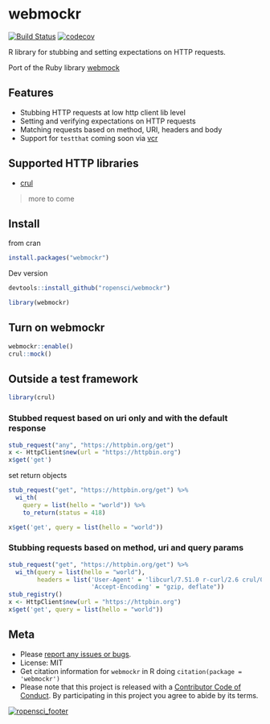 webmockr
========

[![Build Status](https://travis-ci.org/ropensci/webmockr.svg?branch=master)](https://travis-ci.org/ropensci/webmockr)
[![codecov](https://codecov.io/gh/ropensci/webmockr/branch/master/graph/badge.svg)](https://codecov.io/gh/ropensci/webmockr)

R library for stubbing and setting expectations on HTTP requests.

Port of the Ruby library [webmock](https://github.com/bblimke/webmock)


## Features

* Stubbing HTTP requests at low http client lib level
* Setting and verifying expectations on HTTP requests
* Matching requests based on method, URI, headers and body
* Support for `testthat` coming soon via [vcr](https://github.com/ropenscilabs/vcr)

## Supported HTTP libraries

* [crul](https://github.com/ropensci/crul)

> more to come

## Install

from cran

```r
install.packages("webmockr")
```

Dev version

```r
devtools::install_github("ropensci/webmockr")
```

```r
library(webmockr)
```

## Turn on webmockr

```r
webmockr::enable()
crul::mock()
```

## Outside a test framework

```r
library(crul)
```

### Stubbed request based on uri only and with the default response

```r
stub_request("any", "https://httpbin.org/get")
x <- HttpClient$new(url = "https://httpbin.org")
x$get('get')
```

set return objects

```r
stub_request("get", "https://httpbin.org/get") %>%
  wi_th(
    query = list(hello = "world")) %>%
    to_return(status = 418)
```

```r
x$get('get', query = list(hello = "world"))
```

### Stubbing requests based on method, uri and query params

```r
stub_request("get", "https://httpbin.org/get") %>%
  wi_th(query = list(hello = "world"), 
        headers = list('User-Agent' = 'libcurl/7.51.0 r-curl/2.6 crul/0.3.6', 
                       'Accept-Encoding' = "gzip, deflate"))
stub_registry()
x <- HttpClient$new(url = "https://httpbin.org")
x$get('get', query = list(hello = "world"))
```

## Meta

* Please [report any issues or bugs](https://github.com/ropensci/webmockr/issues).
* License: MIT
* Get citation information for `webmockr` in R doing `citation(package = 'webmockr')`
* Please note that this project is released with a [Contributor Code of Conduct](CONDUCT.md).
By participating in this project you agree to abide by its terms.

[![ropensci_footer](https://ropensci.org/public_images/github_footer.png)](https://ropensci.org)
